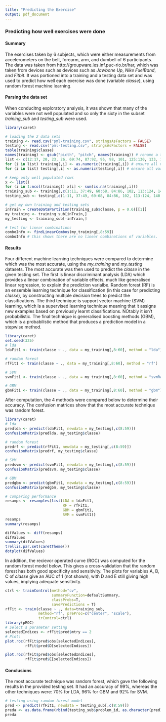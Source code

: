 ```yaml
---
title: "Predicting the Exercise"
output: pdf_document
---
```


### Predicting how well exercises were done

#### Summary

The exercises taken by 6 subjects, which were either measurements from accelerometers on the belt, forearm, arm, and dumbell of 6 participants. The data was taken from http://groupware.les.inf.puc-rio.br/har, which was taken from devices such as devices such as *Jawbone Up*, *Nike FuelBand*, and *Fitbit*. It was portioned into a training and a testing data set and was used to predict how well each exercise was done (variable *classe*), using random forest machine learning.

#### Parsing the data set

When conducitng exploratory analysis, it was shown that many of the variables were not well populated and so only the sixty in the subset *training_sub* and *testing_sub* were used. 

``` r
library(caret)

# loading the 2 data sets
training <- read.csv("pml-training.csv", stringsAsFactors = FALSE)
testing <- read.csv("pml-testing.csv", stringsAsFactors = FALSE)
table(training$classe)
names(training) <- gsub("picth", "pitch", names(training)) # rename a typo
list <- c(12:17, 20, 23, 26, 69:74, 87:92, 95, 98, 101, 125:130, 133, 136, 139)
for (i in list) training[,i] <- as.numeric(training[,i]) # ensure all variables are numeric
for (i in list) testing[,i] <- as.numeric(testing[,i]) # ensure all variables are numeric

# keep only well populated rows
x <- list()
for (i in 1:ncol(training)) x[i] <- sum(is.na(training[,i]))
training_sub <- training[,c(1:11, 37:49, 60:68, 84:86, 102, 113:124, 140, 151:160)]
testing_sub <- testing[,c(1:11, 37:49, 60:68, 84:86, 102, 113:124, 140, 151:160)]

# get my own training and testing sets
inTrain = createDataPartition(training_sub$classe, p = 0.6)[[1]]
my_training <- training_sub[inTrain,]
my_testing <- training_sub[-inTrain,]

# test for linear combinations
comboInfo <- findLinearCombos(my_training[,8:59])
comboInfo # this shows there are no linear combinations of variables.
```

#### Results

Four different machine learning techniques were compared to determine which was the most accurate, using the *my_training* and *my_testing* datasets. The most accurate was then used to predict the *classe* in the given testing set. The first is linear discriminant analysis (LDA) which provides a linear combination of variable effects, much like generalised linear regression, to explain the prediction varialbe. Random forest (RF) is an ensemble learning technique for classification (in this case for predicting *classe*), by constructing multiple decision trees to predict the classifications. The third technique is support vector machine (SVM) learning, which is a supervised learning technique meaning that it assigns new examples based on previously learnt classifications. NOtably it isn't probabilistic. The final technique is generalised boosting methods (GBM), which is a probabilistic method that produces a prediction model in a stepwise method.

``` r
library(caret)
set.seed(325)
# lda
ldaFit1 <- train(classe ~ ., data = my_training[,8:60], method = "lda")

# random forest
rfFit1 <- train(classe ~ ., data = my_training[,8:60], method = "rf")

# SVM
svmFit1 <- train(classe ~ ., data = my_training[,8:60], method = "svmRadial")

# GBM
gbmFit1 <- train(classe ~ ., data = my_training[,8:60], method = "gbm")
```

After computation, the 4 methods were compared below to determine their accuracy. The confusion matrices show that the most accurate technique was random forest.

``` r
library(caret)
# lda
predlda <- predict(ldaFit1, newdata = my_testing[,c(8:59)])
confusionMatrix(predlda, my_testing$classe)

# random forest
predrf <- predict(rfFit1, newdata = my_testing[,c(8:59)])
confusionMatrix(predrf, my_testing$classe)

# SVM
predsvm <- predict(svmFit1, newdata = my_testing[,c(8:59)])
confusionMatrix(predsvm, my_testing$classe)

# GBM
predgbm <- predict(gbmFit1, newdata = my_testing[,c(8:59)])
confusionMatrix(predgbm, my_testing$classe)

# comparing performance
resamps <- resamples(list(LDA = ldaFit1,
                          RF = rfFit1,
                          GBM = gbmFit1,
                          SVM = svmFit1))
resamps
summary(resamps)

difValues <- diff(resamps)
difValues
summary(difValues)
trellis.par.set(caretTheme())
dotplot(difValues)
```

In addition, the recievor operated curve (ROC) was computed for the random forest model below. This gives a cross-validation that the random forest has both good specificity and sensitivity. The plots for variables A, B, C of *classe* give an AUC of 1 (not shown), with D and E still giving high values, implying adequate sensitivity.

``` r
ctrl <- trainControl(method="cv", 
                     summaryFunction=defaultSummary, 
                     classProbs=T,
                     savePredictions = T)
rfFit <- train(classe ~ ., data=training_sub, 
               method="rf", preProc=c("center", "scale"), 
               trControl=ctrl)
library(pROC)
# Select a parameter setting
selectedIndices <- rfFit$pred$mtry == 2
# Plot:
plot.roc(rfFit$pred$obs[selectedIndices],
         rfFit$pred$D[selectedIndices])

plot.roc(rfFit$pred$obs[selectedIndices],
         rfFit$pred$E[selectedIndices])


```

#### Conclusions

The most accurate technique was random forest, which gave the following results in the provided testing set. It had an accuracy of 99%, whereas the other techniques were: 70% for LDA, 96% for GBM and 92% for SVM. 

``` r
# testing using random forest model
pred <- predict(rfFit1, newdata = testing_sub[,c(8:59)])
preda <- as.data.frame(rbind(testing_sub$problem_id, as.character(pred)))
preda
```